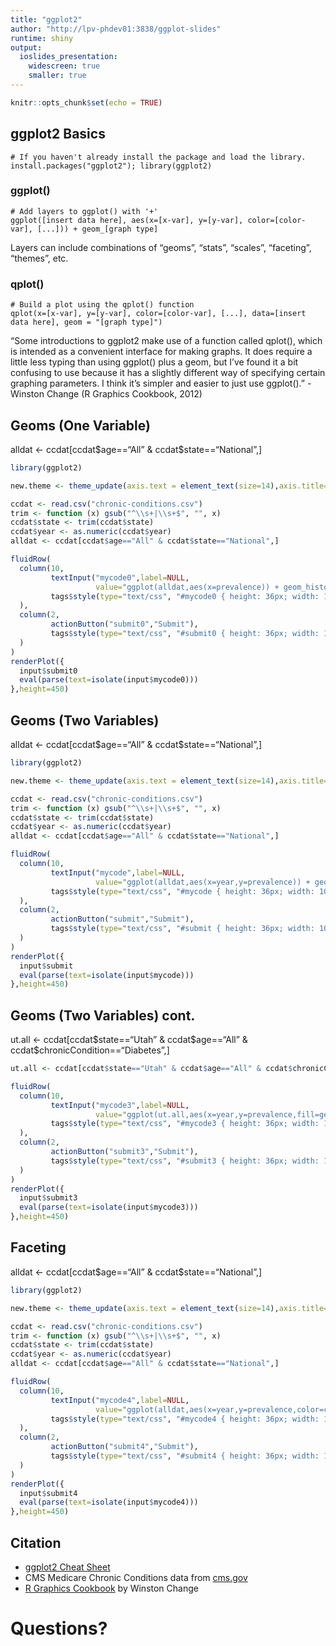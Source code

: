 ```yaml
---
title: "ggplot2"
author: "http://lpv-phdev01:3838/ggplot-slides"
runtime: shiny
output: 
  ioslides_presentation:
    widescreen: true
    smaller: true
---
```

```r
knitr::opts_chunk$set(echo = TRUE)
```

## ggplot2 Basics

    # If you haven't already install the package and load the library.
    install.packages("ggplot2"); library(ggplot2)
    
### ggplot()
    
    # Add layers to ggplot() with '+'
    ggplot([insert data here], aes(x=[x-var], y=[y-var], color=[color-var], [...])) + geom_[graph type]
Layers can include combinations of "geoms", "stats", "scales", "faceting", "themes", etc.

### qplot()

    # Build a plot using the qplot() function
    qplot(x=[x-var], y=[y-var], color=[color-var], [...], data=[insert data here], geom = "[graph type]")
"Some introductions to ggplot2 make use of a function called qplot(), which is intended as a convenient interface for making graphs. It does require a little less typing than using ggplot() plus a geom, but I've found it a bit confusing to use because it has a slightly different way of specifying certain graphing parameters. I think it's simpler and easier to just use ggplot()." -Winston Change (R Graphics Cookbook, 2012)

## Geoms (One Variable)
alldat <- ccdat[ccdat\$age=="All" & ccdat\$state=="National",]
```r
library(ggplot2)

new.theme <- theme_update(axis.text = element_text(size=14),axis.title=element_text(size=18))

ccdat <- read.csv("chronic-conditions.csv")
trim <- function (x) gsub("^\\s+|\\s+$", "", x)
ccdat$state <- trim(ccdat$state)
ccdat$year <- as.numeric(ccdat$year)
alldat <- ccdat[ccdat$age=="All" & ccdat$state=="National",]

fluidRow(
  column(10,
         textInput("mycode0",label=NULL,
                   value="ggplot(alldat,aes(x=prevalence)) + geom_histogram()",width="100%"),
         tags$style(type="text/css", "#mycode0 { height: 36px; width: 100%; font-size: 18px; display: block;}")
  ),
  column(2,
         actionButton("submit0","Submit"),
         tags$style(type="text/css", "#submit0 { height: 36px; width: 100%; font-size: 18px; display: block;}")
  )
)
renderPlot({
  input$submit0
  eval(parse(text=isolate(input$mycode0)))
},height=450)
```

## Geoms (Two Variables)
alldat <- ccdat[ccdat\$age=="All" & ccdat\$state=="National",]
```r
library(ggplot2)

new.theme <- theme_update(axis.text = element_text(size=14),axis.title=element_text(size=18))

ccdat <- read.csv("chronic-conditions.csv")
trim <- function (x) gsub("^\\s+|\\s+$", "", x)
ccdat$state <- trim(ccdat$state)
ccdat$year <- as.numeric(ccdat$year)
alldat <- ccdat[ccdat$age=="All" & ccdat$state=="National",]

fluidRow(
  column(10,
         textInput("mycode",label=NULL,
                   value="ggplot(alldat,aes(x=year,y=prevalence)) + geom_point()",width="100%"),
         tags$style(type="text/css", "#mycode { height: 36px; width: 100%; font-size: 18px; display: block;}")
  ),
  column(2,
         actionButton("submit","Submit"),
         tags$style(type="text/css", "#submit { height: 36px; width: 100%; font-size: 18px; display: block;}")
  )
)
renderPlot({
  input$submit
  eval(parse(text=isolate(input$mycode)))
},height=450)
```

## Geoms (Two Variables) cont.
ut.all <- ccdat[ccdat\$state=="Utah" & ccdat\$age=="All" & ccdat\$chronicCondition=="Diabetes",]
```r
ut.all <- ccdat[ccdat$state=="Utah" & ccdat$age=="All" & ccdat$chronicCondition=="Diabetes",]

fluidRow(
  column(10,
         textInput("mycode3",label=NULL,
                   value="ggplot(ut.all,aes(x=year,y=prevalence,fill=gender)) + geom_bar(stat=\"identity\",position=\"dodge\")",width="100%"),
         tags$style(type="text/css", "#mycode3 { height: 36px; width: 100%; font-size: 16px; display: block;}")
  ),
  column(2,
         actionButton("submit3","Submit"),
         tags$style(type="text/css", "#submit3 { height: 36px; width: 100%; font-size: 16px; display: block;}")
  )
)
renderPlot({
  input$submit3
  eval(parse(text=isolate(input$mycode3)))
},height=450)
```


## Faceting
alldat <- ccdat[ccdat\$age=="All" & ccdat\$state=="National",]
```r
library(ggplot2)

new.theme <- theme_update(axis.text = element_text(size=14),axis.title=element_text(size=18))

ccdat <- read.csv("chronic-conditions.csv")
trim <- function (x) gsub("^\\s+|\\s+$", "", x)
ccdat$state <- trim(ccdat$state)
ccdat$year <- as.numeric(ccdat$year)
alldat <- ccdat[ccdat$age=="All" & ccdat$state=="National",]

fluidRow(
  column(10,
         textInput("mycode4",label=NULL,
                   value="ggplot(alldat,aes(x=year,y=prevalence,color=chronicCondition)) + geom_point() + geom_line()",width="100%"),
         tags$style(type="text/css", "#mycode4 { height: 36px; width: 100%; font-size: 14px; display: block;}")
  ),
  column(2,
         actionButton("submit4","Submit"),
         tags$style(type="text/css", "#submit4 { height: 36px; width: 100%; font-size: 14px; display: block;}")
  )
)
renderPlot({
  input$submit4
  eval(parse(text=isolate(input$mycode4)))
},height=450)
```

## Citation

- [ggplot2 Cheat Sheet](https://www.rstudio.com/wp-content/uploads/2015/03/ggplot2-cheatsheet.pdf)
- CMS Medicare Chronic Conditions data from [cms.gov](https://www.cms.gov/Research-Statistics-Data-and-Systems/Statistics-Trends-and-Reports/Chronic-Conditions/index.html)
- [R Graphics Cookbook](http://www.cookbook-r.com/Graphs/) by Winston Change


# Questions?
